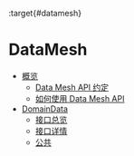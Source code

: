 :target{#datamesh}

# DataMesh

<TableOfContents>


  - [概览](summary_cn.mdx)
    - [Data Mesh API 约定](summary_cn.mdx#data-mesh-api)
    - [如何使用 Data Mesh API](summary_cn.mdx#id3)
  - [DomainData](domaindata_cn.mdx)
    - [接口总览](domaindata_cn.mdx#id1)
    - [接口详情](domaindata_cn.mdx#id2)
    - [公共](domaindata_cn.mdx#id6)
</TableOfContents>
